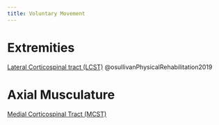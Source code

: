 ```yaml
---
title: Voluntary Movement
---
```



# Extremities

[Lateral Corticospinal tract (LCST)]({{< var ref-lateral-corticospinal-tract.path >}}) @osullivanPhysicalRehabilitation2019



# Axial Musculature

[Medial Corticospinal Tract (MCST)]({{< var ref-medial-corticospinal-tract.path >}})